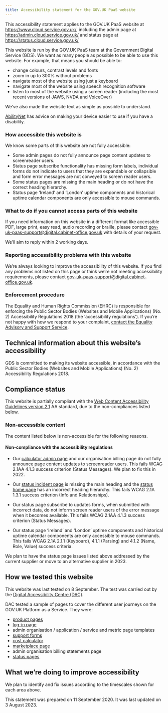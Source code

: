 ```yaml
---
title: Accessibility statement for the GOV.UK PaaS website
---
```


This accessibility statement applies to the GOV.UK PaaS website at https://www.cloud.service.gov.uk/, including the admin page at https://admin.cloud.service.gov.uk/  and status page at https://status.cloud.service.gov.uk/ 

This website is run by the GOV.UK PaaS team at the Government Digital Service (GDS). We want as many people as possible to be able to use this website. For example, that means you should be able to:

+ change colours, contrast levels and fonts
+ zoom in up to 300% without problems
+ navigate most of the website using just a keyboard
+ navigate most of the website using speech recognition software
+ listen to most of the website using a screen reader (including the most recent versions of JAWS, NVDA and VoiceOver)

We’ve also made the website text as simple as possible to understand.

[AbilityNet](https://mcmw.abilitynet.org.uk/) has advice on making your device easier to use if you have a disability.

### How accessible this website is

We know some parts of this website are not fully accessible:
+ Some admin pages do not fully announce page content updates to screenreader users. 
+ Status page subscribe functionality has missing form labels, individual forms do not indicate to users that they are expandable or collapsible and form error messages are not conveyed to screen reader users.
+ Some status pages are missing the main heading or do not have the correct heading hierarchy.
+ Status page ‘Ireland’ and ‘London’ uptime components and historical uptime calendar components are only accessible to mouse commands. 

### What to do if you cannot access parts of this website

If you need information on this website in a different format like accessible PDF, large print, easy read, audio recording or braille, please contact [gov-uk-paas-support@digital.cabinet-office.gov.uk](mailto:gov-uk-paas-support@digital.cabinet-office.gov.uk) with details of your request.

We’ll aim to reply within 2 working days.

### Reporting accessibility problems with this website

We’re always looking to improve the accessibility of this website. If you find any problems not listed on this page or think we’re not meeting accessibility requirements, please contact [gov-uk-paas-support@digital.cabinet-office.gov.uk](mailto:gov-uk-paas-support@digital.cabinet-office.gov.uk).

### Enforcement procedure

The Equality and Human Rights Commission (EHRC) is responsible for enforcing the Public Sector Bodies (Websites and Mobile Applications) (No. 2) Accessibility Regulations 2018 (the ‘accessibility regulations’). If you’re not happy with how we respond to your complaint, [contact the Equality Advisory and Support Service](https://www.equalityadvisoryservice.com/).


## Technical information about this website’s accessibility

GDS is committed to making its website accessible, in accordance with the Public Sector Bodies (Websites and Mobile Applications) (No. 2) Accessibility Regulations 2018.

## Compliance status

This website is partially compliant with the [Web Content Accessibility Guidelines version 2.1](https://www.w3.org/TR/WCAG21/) AA standard, due to the non-compliances listed below.

### Non-accessible content

The content listed below is non-accessible for the following reasons.

#### Non-compliance with the accessibility regulations

+ Our [calculator admin page](https://admin.london.cloud.service.gov.uk/calculator) and our organisation billing page do not fully announce page content updates to screenreader users. This fails WCAG 2.1AA 4.1.3 success criterion (Status Messages). We plan to fix this in 2022.

+ Our [status incident page](https://status.cloud.service.gov.uk/incidents/gn5n2cfxw6kq) is missing the main heading and the [status home page](https://status.cloud.service.gov.uk) has an incorrect heading hierarchy. This fails WCAG 2.1A 1.3.1 success criterion (Info and Relationships).

+ Our status page subscribe to updates forms, when submitted with incorrect data, do not inform screen reader users of the error message when it becomes available. This fails WCAG 2.1AA 4.1.3 success criterion (Status Messages).

+ Our status page ‘Ireland’ and ‘London’ uptime components and historical uptime calendar components are only accessible to mouse commands. This fails WCAG 2.1A 2.1.1 (Keyboard), 4.1.1 (Parsing) and 4.1.2 (Name, Role, Value) success criteria.

We plan to have the status page issues listed above addressed by the current supplier or move to an alternative supplier in 2023.

## How we tested this website

This website was last tested on 8 September. The test was carried out by the [Digital Accessibility Centre (DAC)](https://digitalaccessibilitycentre.org/).

DAC tested a sample of pages to cover the different user journeys on the GOV.UK Platform as a Service. They were:
+ [product pages](https://www.cloud.service.gov.uk/)
+ [log-in page](https://login.london.cloud.service.gov.uk/login)
+ admin organisation / application / service and metric page templates
+ [support forms](https://admin.london.cloud.service.gov.uk/support)
+ [cost calculator](https://admin.london.cloud.service.gov.uk/calculator)
+ [marketplace page](https://admin.london.cloud.service.gov.uk/marketplace)
+ admin organisation billing statements page
+ [status pages](https://status.cloud.service.gov.uk/)

## What we’re doing to improve accessibility

We plan to identify and fix issues according to the timescales shown for each area above.

This statement was prepared on 11 September 2020. It was last updated on 3 August 2023.

